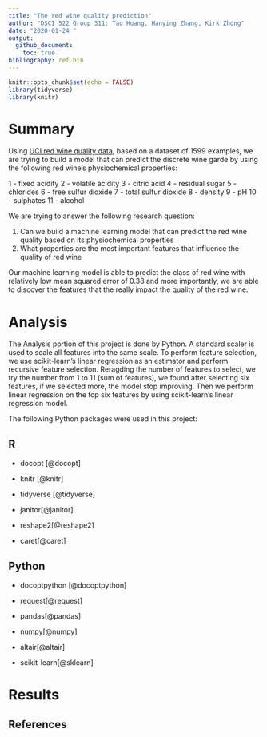 ```yaml
---
title: "The red wine quality prediction"
author: "DSCI 522 Group 311: Tao Huang, Hanying Zhang, Kirk Zhong"
date: "2020-01-24 "
output:
  github_document:
    toc: true
bibliography: ref.bib
---
```


```r
knitr::opts_chunk$set(echo = FALSE)
library(tidyverse)
library(knitr)
```

# Summary

Using [UCI red wine quality data](http://archive.ics.uci.edu/ml/datasets/Wine+Quality), based on a dataset of 1599 examples, we are trying to build a model that can predict the discrete wine garde by using the following red wine's physiochemical properties: 

1 - fixed acidity
2 - volatile acidity
3 - citric acid
4 - residual sugar
5 - chlorides
6 - free sulfur dioxide
7 - total sulfur dioxide
8 - density
9 - pH
10 - sulphates
11 - alcohol

We are trying to answer the following research question:

1. Can we build a machine learning model that can predict the red wine quality based on its physiochemical properties
2. What properties are the most important features that influence the quality of red wine

Our machine learning model is able to predict the class of red wine with relatively low mean squared error of 0.38 and more importantly, we are able to discover the features that the really impact the quality of the red wine.

# Analysis

The Analysis portion of this project is done by Python. A standard scaler is used to scale all features into the same scale. To perform feature selection, we use scikit-learn's linear regression as an estimator and perform recursive feature selection. Reragding the number of features to select, we try the number from 1 to 11 (sum of features), we found after selecting six features, if we selected more, the model stop improving. Then we perform linear regression on the top six features by using scikit-learn's linear regression model.

The following Python packages were used in this project:

## R 

- docopt [@docopt]

- knitr [@knitr]

- tidyverse [@tidyverse]

- janitor[@janitor]

- reshape2[@reshape2]

- caret[@caret]

## Python

- docoptpython [@docoptpython]

- request[@request]

- pandas[@pandas]

- numpy[@numpy]

- altair[@altair]

- scikit-learn[@sklearn]


# Results




## References